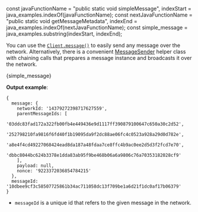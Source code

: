 const javaFunctionName = "public static void simpleMessage",
  indexStart = java_examples.indexOf(javaFunctionName);
const nextJavaFunctionName = "public static void getMessageMetadata",
  indexEnd = java_examples.indexOf(nextJavaFunctionName);
const simple_message = java_examples.substring(indexStart, indexEnd);

You can use the [`Client.message()`](./../api_reference.md#message-clientmessagebuilder) to easily send any
message over the network. Alternatively, there is a convenient
[MessageSender](./../api_reference.md#messagebuilder) helper class with chaining calls that prepares a message
instance and broadcasts it over the network.

<CodeBlock className="language-java">{simple_message}</CodeBlock>

**Output example**:

```string
{
  message: {
    networkId: '14379272398717627559',
    parentMessageIds: [
      '03ddc83fad172a322fb00fb4e449436e9d1117ff390879100647c650a30c2d52',
      '252798210fa9816f6fd40f1b19095da9f2dc88ae06fc4c0523a928a29d0d782e',
      'a8e4f4cd49227068424ead8da187a48fdaa7ce8ffc4b9ac0ee2d5d3f2fcd7e70',
      'dbbc8044bc624b3378e1dda83ab95f9be468b06a6a9806c76a70353182028cf9'
    ],
    payload: null,
    nonce: '9223372036854784215'
  },
  messageId: '10dbee9cf3c58507725861b34ac711058dc13f709be1a6d21f1dc0af17b06379'
}
```

- `messageId` is a unique id that refers to the given message in the network.
